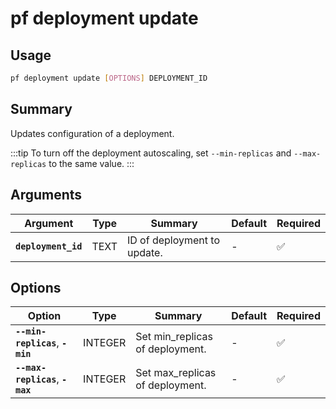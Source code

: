 # pf deployment update

## Usage

```bash
pf deployment update [OPTIONS] DEPLOYMENT_ID
```

## Summary

Updates configuration of a deployment.

:::tip
To turn off the deployment autoscaling, set `--min-replicas` and `--max-replicas`
to the same value.
:::

## Arguments

| Argument | Type | Summary | Default | Required | 
|----------|------|---------|---------|----------|
| **`deployment_id`** | TEXT | ID of deployment to update. | - | ✅ |

## Options

| Option | Type | Summary | Default | Required |
|--------|------|---------|---------|----------|
| **`--min-replicas`**, **`-min`** | INTEGER | Set min_replicas of deployment. | - | ✅ |
| **`--max-replicas`**, **`-max`** | INTEGER | Set max_replicas of deployment. | - | ✅ |
